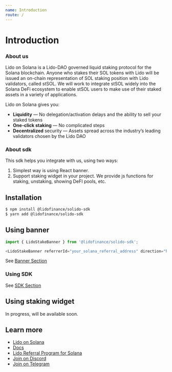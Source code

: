 ```yaml
---
name: Introduction
route: /
---
```


# Introduction

### About us

Lido on Solana is a Lido-DAO governed liquid staking protocol for the Solana blockchain.
Anyone who stakes their SOL tokens with Lido will be issued an on-chain representation of SOL staking position with Lido validators, called stSOL. We will work to integrate stSOL widely into the Solana DeFi ecosystem to enable stSOL users to make use of their staked assets in a variety of applications.

Lido on Solana gives you:
- **Liquidity** — No delegation/activation delays and the ability to sell your staked tokens
- **One-click staking** — No complicated steps
- **Decentralized** security — Assets spread across the industry’s leading validators chosen by the Lido DAO

### About sdk

This sdk helps you integrate with us, using two ways:
1. Simplest way is using React banner.
2. Support staking widget in your project. We provide js functions for staking, unstaking, showing DeFI pools, etc.

## Installation
```bash
$ npm install @lidofinance/solido-sdk
$ yarn add @lidofinance/solido-sdk
```

## Using banner

```ts
import { LidoStakeBanner } from '@lidofinance/solido-sdk';

<LidoStakeBanner referrerId="your_solana_referral_address" direction="horizontal" />
```

See [Banner Section](/banner)

### Using SDK

See [SDK Section](/staking)

## Using staking widget

In progress, will be available soon.

## Learn more
- [Lido on Solana](https://solana.lido.fi/)
- [Docs](https://docs.solana.lido.fi/)
- [Lido Referral Program for Solana](https://help.lido.fi/en/articles/5847184-lido-referral-program-for-solana-integration-guide)
- [Join on Discord](https://discord.gg/vgdPfhZ)
- [Join on Telegram](https://t.me/lidofinance)
